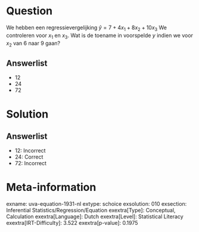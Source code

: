 Question
========

We hebben een regressievergelijking $\hat{y} = 7 + 4x_{1} +
8x_{2} + 10x_{3}$ We controleren voor *x*~1~ en *x*~3~. Wat is de
toename in voorspelde *y* indien we voor *x*~2~ van 6 naar 9 gaan?

Answerlist
----------

* 12
* 24
* 72

Solution
========

Answerlist
----------

* 12: Incorrect
* 24: Correct
* 72: Incorrect

Meta-information
================
exname: uva-equation-1931-nl
extype: schoice
exsolution: 010
exsection: Inferential Statistics/Regression/Equation
exextra[Type]: Conceptual, Calculation
exextra[Language]: Dutch
exextra[Level]: Statistical Literacy
exextra[IRT-Difficulty]: 3.522
exextra[p-value]: 0.1975
